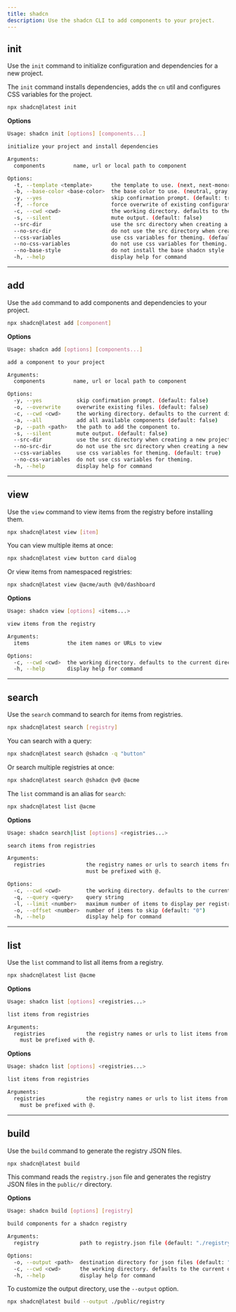 ```yaml
---
title: shadcn
description: Use the shadcn CLI to add components to your project.
---
```


## init

Use the `init` command to initialize configuration and dependencies for a new project.

The `init` command installs dependencies, adds the `cn` util and configures CSS variables for the project.

```bash
npx shadcn@latest init
```

**Options**

```bash
Usage: shadcn init [options] [components...]

initialize your project and install dependencies

Arguments:
  components         name, url or local path to component

Options:
  -t, --template <template>      the template to use. (next, next-monorepo)
  -b, --base-color <base-color>  the base color to use. (neutral, gray, zinc, stone, slate)
  -y, --yes                      skip confirmation prompt. (default: true)
  -f, --force                    force overwrite of existing configuration. (default: false)
  -c, --cwd <cwd>                the working directory. defaults to the current directory.
  -s, --silent                   mute output. (default: false)
  --src-dir                      use the src directory when creating a new project. (default: false)
  --no-src-dir                   do not use the src directory when creating a new project.
  --css-variables                use css variables for theming. (default: true)
  --no-css-variables             do not use css variables for theming.
  --no-base-style                do not install the base shadcn style
  -h, --help                     display help for command
```

---

## add

Use the `add` command to add components and dependencies to your project.

```bash
npx shadcn@latest add [component]
```

**Options**

```bash
Usage: shadcn add [options] [components...]

add a component to your project

Arguments:
  components         name, url or local path to component

Options:
  -y, --yes           skip confirmation prompt. (default: false)
  -o, --overwrite     overwrite existing files. (default: false)
  -c, --cwd <cwd>     the working directory. defaults to the current directory.
  -a, --all           add all available components (default: false)
  -p, --path <path>   the path to add the component to.
  -s, --silent        mute output. (default: false)
  --src-dir           use the src directory when creating a new project. (default: false)
  --no-src-dir        do not use the src directory when creating a new project.
  --css-variables     use css variables for theming. (default: true)
  --no-css-variables  do not use css variables for theming.
  -h, --help          display help for command
```

---

## view

Use the `view` command to view items from the registry before installing them.

```bash
npx shadcn@latest view [item]
```

You can view multiple items at once:

```bash
npx shadcn@latest view button card dialog
```

Or view items from namespaced registries:

```bash
npx shadcn@latest view @acme/auth @v0/dashboard
```

**Options**

```bash
Usage: shadcn view [options] <items...>

view items from the registry

Arguments:
  items            the item names or URLs to view

Options:
  -c, --cwd <cwd>  the working directory. defaults to the current directory.
  -h, --help       display help for command
```

---

## search

Use the `search` command to search for items from registries.

```bash
npx shadcn@latest search [registry]
```

You can search with a query:

```bash
npx shadcn@latest search @shadcn -q "button"
```

Or search multiple registries at once:

```bash
npx shadcn@latest search @shadcn @v0 @acme
```

The `list` command is an alias for `search`:

```bash
npx shadcn@latest list @acme
```

**Options**

```bash
Usage: shadcn search|list [options] <registries...>

search items from registries

Arguments:
  registries             the registry names or urls to search items from. Names
                         must be prefixed with @.

Options:
  -c, --cwd <cwd>        the working directory. defaults to the current directory.
  -q, --query <query>    query string
  -l, --limit <number>   maximum number of items to display per registry (default: "100")
  -o, --offset <number>  number of items to skip (default: "0")
  -h, --help             display help for command
```

---

## list

Use the `list` command to list all items from a registry.

```bash
npx shadcn@latest list @acme
```

**Options**

```bash
Usage: shadcn list [options] <registries...>

list items from registries

Arguments:
  registries             the registry names or urls to list items from. Names
    must be prefixed with @.
```

**Options**

```bash
Usage: shadcn list [options] <registries...>

list items from registries

Arguments:
  registries             the registry names or urls to list items from. Names
    must be prefixed with @.
```

---

## build

Use the `build` command to generate the registry JSON files.

```bash
npx shadcn@latest build
```

This command reads the `registry.json` file and generates the registry JSON files in the `public/r` directory.

**Options**

```bash
Usage: shadcn build [options] [registry]

build components for a shadcn registry

Arguments:
  registry             path to registry.json file (default: "./registry.json")

Options:
  -o, --output <path>  destination directory for json files (default: "./public/r")
  -c, --cwd <cwd>      the working directory. defaults to the current directory.
  -h, --help           display help for command
```

To customize the output directory, use the `--output` option.

```bash
npx shadcn@latest build --output ./public/registry
```
